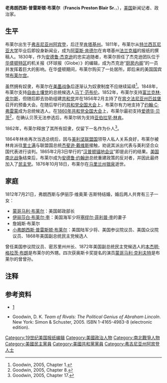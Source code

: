 {{Infobox Person
|name        = 弗朗西斯·普雷斯顿·布莱尔<br/>Francis Preston Blair
|image       = Francis Preston Blair Sr.jpg
|alt         = 
|caption     = 
|birth_date  = {{Birth date|1791|04|12}}
|birth_place = [[弗吉尼亚州|弗吉尼亚州]][[阿宾登_(弗吉尼亚州)|阿宾登]]
|death_date  = {{Death date and age|1876|10|18|1791|04|12}}
|death_place = [[马里兰州|马里兰州]][[银泉_(马里兰州)|银泉]]
|other_names = 
|known_for   = 
|occupation  = 
|nationality = {{USA}}
|alma_mater = [[特兰西瓦尼亚大学|特兰西瓦尼亚大学]]
|signature  =Francis Preston Blair signature.png|250px
}}
'''老弗朗西斯·普雷斯顿·布莱尔'''（'''Francis Preston Blair Sr.'''，{{bd|1791年|4月12日|1876年|10月18日|catIdx=Blair}}），[[美国|美国]]新闻记者、政治家。

==生平==
布莱尔出生于[[弗吉尼亚州|弗吉尼亚州]][[阿宾登_(弗吉尼亚州)|阿宾登]]，后迁至[[肯塔基州|肯塔基州]]。1811年，布莱尔从[[特兰西瓦尼亚大学|特兰西瓦尼亚大学]]毕业后即投身新闻业，成为[[阿莫斯·肯德尔|阿莫斯·肯德尔]]在肯塔基州[[法兰克福_(肯塔基州)|法兰克福]]的报纸的撰稿人。1830年，作为[[安德鲁·杰克逊|安德鲁·杰克逊]]的忠实追随者，布莱尔担任了杰克逊团队位于[[华盛顿特区|华盛顿特区]]的机关报《环球报（Globe）》的编辑，成为杰克逊“[[厨房内阁|厨房内阁]]”的一员并发挥着巨大的影响。在华盛顿期间，布莱尔购买了一处居所，即后来的美国国宾馆[[布莱尔宫|布莱尔宫]]。

虽然拥有奴隶，布莱尔在[[美墨战争|美墨战争]]后逐渐认为奴隶制度不应继续延续<ref>Goodwin, 2005, Chapter 1.</ref>。1848年，布莱尔支持[[自由土壤党|自由土壤党]]的总统候选人[[马丁·范布伦|马丁·范布伦]]。1852年，布莱尔支持[[富兰克林·皮尔斯|富兰克林·皮尔斯]]，但随后即去协助组建[[美国共和党|共和党]]并在1856年2月主持了在[[宾夕法尼亚州|宾夕法尼亚州]][[匹兹堡_(宾夕法尼亚州)|匹兹堡]]召开的预备大会。在随后举行的[[1856年共和党全国大会|共和党全国大会]]上，布莱尔有力地支持了[[约翰·C·弗雷蒙|约翰·C·弗雷蒙]]成为总统候选人。在[[1860年共和党全国大会|1860年共和党全国大会]]上，布莱尔最初支持[[爱德华·贝茨|爱德华·贝茨]]<ref>Goodwin, 2005, Chapter 8.</ref>，在确认贝茨无法参选后，布莱尔转为支持[[亚伯拉罕·林肯|亚伯拉罕·林肯]]。

1862年，布莱尔释放了其所有奴隶，仅留下一名作为仆人<ref>Goodwin, 2005, Chapter 17.</ref>。

1864年林肯再次当选总统后，因与[[美利坚联盟国|美利坚联盟国]]领导人私人关系良好，布莱尔被林肯派往[[里士满_(弗吉尼亚州)|里士满]]与联盟国总统[[杰斐逊·戴维斯|杰斐逊·戴维斯]]接触，劝说其派出代表与美利坚合众国代表进行谈判。1865年2月3日举行的“[[汉普顿锚地会议|汉普顿锚地会议]]”即是此行的结果。[[美国南北战争|美国南北战争]]结束后，布莱尔成为[[安德鲁·约翰逊|安德鲁·约翰逊]]总统重建政策的反对者，并因此最终加入了[[美国民主党|民主党]]。1876年10月18日，布莱尔在[[马里兰州|马里兰州]][[银泉_(马里兰州)|银泉]]逝世。

==家庭==
1812年7月21日，弗朗西斯与伊丽莎·维奥莱·吉斯特结婚，婚后两人共育有三子一女：
*[[蒙哥马利·布莱尔|蒙哥马利·布莱尔]]：美国邮政部长
*[[伊丽莎白·布莱尔·李|伊丽莎白·布莱尔·李]]：美国海军少将[[塞缪尔·菲利普·李|塞缪尔·菲利普·李]]的妻子
*詹姆斯·布莱尔
*[[小弗朗西斯·普雷斯顿·布莱尔|小弗朗西斯·普雷斯顿·布莱尔]]：美国陆军少将、美国参议院议员、美国众议院议员、1868年美国副总统民主党候选人

曾任美国参议院议员、密苏里州州长、1872年美国副总统民主党候选人的[[本杰明·格拉茨·布朗|本杰明·格拉茨·布朗]]是布莱尔的外甥。四次获奥斯卡奖提名的演员[[蒙哥马利·克利夫特|蒙哥马利·克利夫特]]是布莱尔的曾曾孙。

==注释==
{{Reflist|2}}

==参考资料==
*{{1911}} [http://www.pgdp.net/c/tools/project_manager/downloadproofed.php?project=projectID3eec8bccd1240&fileid=1667872808&state=save_second]

<div class='references-small'>
* Goodwin, D. K. ''Team of Rivals: The Political Genius of Abraham Lincoln''. New York: Simon & Schuster, 2005. ISBN 1-4165-4983-8 (electronic edition).
</div>

{{Authority control}}
{{DEFAULTSORT:Blair, Francis Preston}}
[[Category:19世纪美国报纸编辑|Category:19世纪美国报纸编辑]]
[[Category:美國政治人物|Category:美國政治人物]]
[[Category:南北戰爭人物|Category:南北戰爭人物]]
[[Category:美國民主黨員|Category:美國民主黨員]]
[[Category:美國共和黨黨員|Category:美國共和黨黨員]]
[[Category:弗吉尼亚州阿宾登人士|Category:弗吉尼亚州阿宾登人士]]